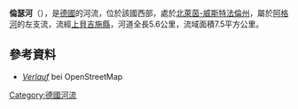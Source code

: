 {{Onesource|time=2020-08-13T05:12:24+00:00}}
{{Coord|51|2|38.66|N|7|39|16.1|E|display=title}}

'''倫瑟河'''（{{lang-de|Rengse}}），是[[德國|德國]]的河流，位於該國西部，處於[[北萊茵-威斯特法倫州|北萊茵-威斯特法倫州]]，屬於[[阿格河|阿格河]]的左支流，流經[[上貝吉施縣|上貝吉施縣]]，河道全長5.6公里，流域面積7.5平方公里。

==參考資料==
* [https://www.openstreetmap.org/relation/6888589 ''Verlauf'']{{Wayback|url=https://www.openstreetmap.org/relation/6888589 |date=20170202215308 }} bei OpenStreetMap

{{Germany-geo-stub}}
[[Category:德國河流|Category:德國河流]]
